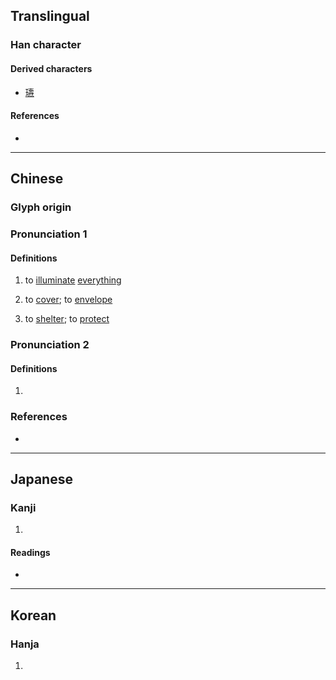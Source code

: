 {{also|焘}}
{{character info}}
==Translingual==

===Han character===
{{Han char|rn=86|rad=火|as=14|sn=18|four=40334|canj=GNMF|ids=⿱壽灬}}

====Derived characters====
* [[瓙]]

====References====
* {{Han ref|kx=0685.350|dkj=19519|dj=1098.210|hdz=32244.050|uh=71FE|ud=29182|bh=C276|bd=49782}}

----

==Chinese==
{{zh-forms|s=焘}}

===Glyph origin===
{{Han etym}}

===Pronunciation 1===
{{zh-pron
|m=dào,táo,tāo,1nb=standard in Mainland,1nc=variant in Taiwan,2nb=standard in Taiwan,3nb=variant in Mainland
|c=dou6,tou4
|mc=y
|oc=y
|cat=v
}}

====Definitions====
{{zh-hanzi}}

# {{zh-hg}} {{lb|zh|of the [[sun]]}} to [[illuminate]] [[everything]]
# {{lb|zh|literary}} to [[cover]]; to [[envelope]]
# {{lb|zh|literary}} to [[shelter]]; to [[protect]]

===Pronunciation 2===
{{zh-pron
|m=tāo
|cat=
}}

====Definitions====
{{zh-hanzi}}

# {{zh-used2|n}}

===References===
* {{R:yue:mfccd}}

----

==Japanese==

===Kanji===
{{ja-kanji|grade=|rs=火14}}

# {{rfdef|ja|sort=火14}}

====Readings====
* {{ja-readings|on=[[とう]] (tō), [[どう]] (dō), [[ちゅう]] (chū), [[じゅ]] (ju)|kun=[[てらす]] (terasu)}}

----

==Korean==

===Hanja===
{{ko-hanja|hangeul=도|eumhun=|rv=do|mr=to|y=to}}

# {{rfdef|ko|sort=火14}}